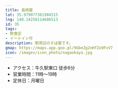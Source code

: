 ```yaml
---
title: 長岡屋
lat: 35.979077361984515
lng: 140.14258114686513
id: 35
tags:
- 飲食店
- イートイン可
description: 駅周辺のそば屋です。
gmap: https://maps.app.goo.gl/9GbeZg2nHfZo9FvV7
icon: /images/icon_photo/nagaokaya.jpg
---
```


<LinkedImage
  src="/images/photos/nagaokaya-men.jpg"
  href="/photo_pages/nagaokaya-men"
/>

- アクセス：牛久駅東口 徒歩6分
- 営業時間：11時～19時
- 定休日：月曜日

<LinkedImage
  src="/images/photos/nagaokaya-menu.jpg"
  href="/photo_pages/nagaokaya-menu"
/>

<LinkedImage
  src="/images/photos/nagaokaya-overview.jpg"
  href="/photo_pages/nagaokaya-overview"
/>
